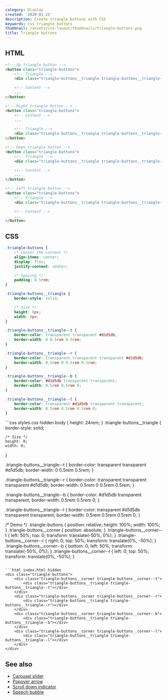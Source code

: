 ```yaml
---
category: Display
created: '2020-01-21'
description: Create triangle buttons with CSS
keywords: css triangle buttons
thumbnail: /assets/css-layout/thumbnails/triangle-buttons.png
title: Triangle buttons
---
```


## HTML

```html index.html
<!-- Up triangle button -->
<button class="triangle-buttons">
    <!-- Triangle -->
    <div class="triangle-buttons__triangle triangle-buttons__triangle--t"></div>

    <!-- Content -->
    ...
</button>

<!-- Right triangle button -->
<button class="triangle-buttons">
    <!-- Content -->
    ...

    <!-- Triangle -->
    <div class="triangle-buttons__triangle triangle-buttons__triangle--r"></div>
</button>

<!-- Down triangle button -->
<button class="triangle-buttons">
    <!-- Triangle -->
    <div class="triangle-buttons__triangle triangle-buttons__triangle--b"></div>

    <!-- Content -->
    ...
</button>

<!-- Left triangle button -->
<button class="triangle-buttons">
    <!-- Triangle -->
    <div class="triangle-buttons__triangle triangle-buttons__triangle--l"></div>

    <!-- Content -->
    ...
</button>
```

## CSS

```css styles.css
.triangle-buttons {
    /* Center the content */
    align-items: center;
    display: flex;
    justify-content: center;

    /* Spacing */
    padding: 0.5rem;
}

.triangle-buttons__triangle {
    border-style: solid;

    /* Size */
    height: 0px;
    width: 0px;
}

.triangle-buttons__triangle--t {
    border-color: transparent transparent #d1d5db;
    border-width: 0 0.5rem 0.5rem;
}

.triangle-buttons__triangle--r {
    border-color: transparent transparent transparent #d1d5db;
    border-width: 0.5rem 0 0.5rem 0.5rem;
}

.triangle-buttons__triangle--b {
    border-color: #d1d5db transparent transparent;
    border-width: 0.5rem 0.5rem 0;
}

.triangle-buttons__triangle--l {
    border-color: transparent #d1d5db transparent transparent;
    border-width: 0.5rem 0.5rem 0.5rem 0;
}
```

<Playground>
```css styles.css hidden
body {
    height: 24rem;
}
.triangle-buttons__triangle {
    border-style: solid;

    /* Size */
    height: 0;
    width: 0;
}

.triangle-buttons__triangle--t {
    border-color: transparent transparent #d1d5db;
    border-width: 0 0.5rem 0.5rem;
}

.triangle-buttons__triangle--r {
    border-color: transparent transparent transparent #d1d5db;
    border-width: 0.5rem 0 0.5rem 0.5rem;
}

.triangle-buttons__triangle--b {
    border-color: #d1d5db transparent transparent;
    border-width: 0.5rem 0.5rem 0;
}

.triangle-buttons__triangle--l {
    border-color: transparent #d1d5db transparent transparent;
    border-width: 0.5rem 0.5rem 0.5rem 0;
}

/* Demo */
.triangle-buttons {
    position: relative;
    height: 100%;
    width: 100%;
}
.triangle-buttons__corner {
    position: absolute;
}
.triangle-buttons__corner--t {
    left: 50%;
    top: 0;
    transform: translate(-50%, 0%);
}
.triangle-buttons__corner--r {
    right: 0;
    top: 50%;
    transform: translate(0%, -50%);
}
.triangle-buttons__corner--b {
    bottom: 0;
    left: 50%;
    transform: translate(-50%, 0%);
}
.triangle-buttons__corner--l {
    left: 0;
    top: 50%;
    transform: translate(0%, -50%);
}
```

```html index.html hidden
<div class="triangle-buttons">
    <div class="triangle-buttons__corner triangle-buttons__corner--t">
        <div class="triangle-buttons__triangle triangle-buttons__triangle--t"></div>
    </div>
    <div class="triangle-buttons__corner triangle-buttons__corner--r">
        <div class="triangle-buttons__triangle triangle-buttons__triangle--r"></div>
    </div>
    <div class="triangle-buttons__corner triangle-buttons__corner--b">
        <div class="triangle-buttons__triangle triangle-buttons__triangle--b"></div>
    </div>
    <div class="triangle-buttons__corner triangle-buttons__corner--l">
        <div class="triangle-buttons__triangle triangle-buttons__triangle--l"></div>
    </div>
</div>
```
</Playground>

## See also

-   [Carousel slider](https://phuoc.ng/collection/css-layout/carousel-slider/)
-   [Popover arrow](https://phuoc.ng/collection/css-layout/popover-arrow/)
-   [Scroll down indicator](https://phuoc.ng/collection/css-animation/scroll-down-indicator/)
-   [Speech bubble](https://phuoc.ng/collection/css-layout/speech-bubble/)
